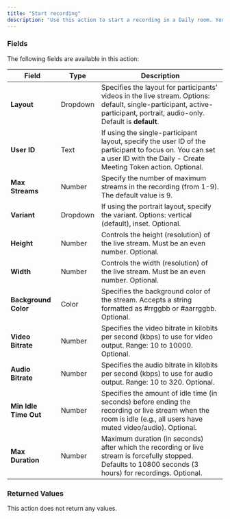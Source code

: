 ```yaml
---
title: "Start recording"
description: "Use this action to start a recording in a Daily room. You can configure various settings such as layout, resolution, bitrate, and more. Learn more about starting recording in [Daily's documentation](https://docs.daily.co/reference/daily-js/instance-methods/start-recording#main)"
---
```



### Fields

The following fields are available in this action:

| **Field**             | **Type** | **Description**                                                                                                                                                           |
| --------------------- | -------- | ------------------------------------------------------------------------------------------------------------------------------------------------------------------------- |
| **Layout**            | Dropdown | Specifies the layout for participants’ videos in the live stream. Options: default, single-participant, active-participant, portrait, audio-only. Default is **default**. |
| **User ID**           | Text     | If using the single-participant layout, specify the user ID of the participant to focus on. You can set a user ID with the Daily - Create Meeting Token action. Optional. |
| **Max Streams**       | Number   | Specify the number of maximum streams in the recording (from 1-9). The default value is 9.                                                                                |
| **Variant**           | Dropdown | If using the portrait layout, specify the variant. Options: vertical (default), inset. Optional.                                                                          |
| **Height**            | Number   | Controls the height (resolution) of the live stream. Must be an even number. Optional.                                                                                    |
| **Width**             | Number   | Controls the width (resolution) of the live stream. Must be an even number. Optional.                                                                                     |
| **Background Color**  | Color    | Specifies the background color of the stream. Accepts a string formatted as #rrggbb or #aarrggbb. Optional.                                                               |
| **Video Bitrate**     | Number   | Specifies the video bitrate in kilobits per second (kbps) to use for video output. Range: 10 to 10000. Optional.                                                          |
| **Audio Bitrate**     | Number   | Specifies the audio bitrate in kilobits per second (kbps) to use for audio output. Range: 10 to 320. Optional.                                                            |
| **Min Idle Time Out** | Number   | Specifies the amount of idle time (in seconds) before ending the recording or live stream when the room is idle (e.g., all users have muted video/audio). Optional.       |
| **Max Duration**      | Number   | Maximum duration (in seconds) after which the recording or live stream is forcefully stopped. Defaults to 10800 seconds (3 hours) for recordings. Optional.               |

### Returned Values

This action does not return any values.

<dailyBubbleFooter />

